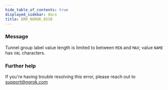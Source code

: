 ```yaml
---
hide_table_of_contents: true
displayed_sidebar: docs
title: ERR_NGROK_6510
---
```


### Message

Tunnel group label value length is limited to between `MIN` and `MAX`; value `NAME` has `VAL` characters.

### Further help

If you're having trouble resolving this error, please reach out to [support@ngrok.com](mailto:support@ngrok.com?subject=Help%20with%20ERR_NGROK_6510)
